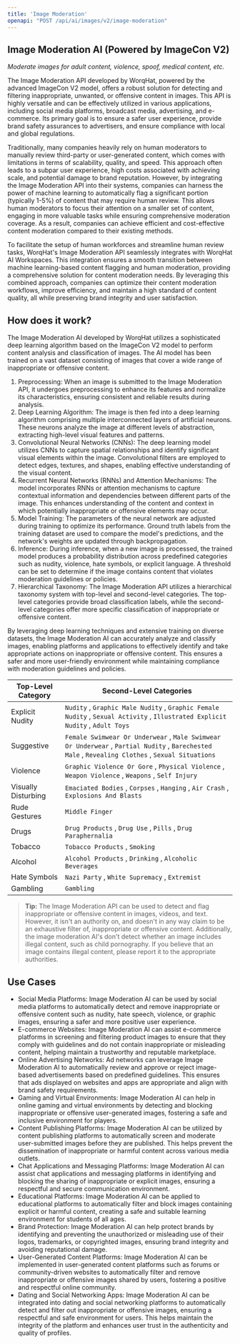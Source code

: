 ```yaml
---
title: 'Image Moderation'
openapi: "POST /api/ai/images/v2/image-moderation"
---
```


## Image Moderation AI (Powered by ImageCon V2)
*Moderate images for adult content, violence, spoof, medical content, etc.*

The Image Moderation API developed by WorqHat, powered by the advanced ImageCon V2 model, offers a robust solution for detecting and filtering inappropriate, unwanted, or offensive content in images. This API is highly versatile and can be effectively utilized in various applications, including social media platforms, broadcast media, advertising, and e-commerce. Its primary goal is to ensure a safer user experience, provide brand safety assurances to advertisers, and ensure compliance with local and global regulations.

Traditionally, many companies heavily rely on human moderators to manually review third-party or user-generated content, which comes with limitations in terms of scalability, quality, and speed. This approach often leads to a subpar user experience, high costs associated with achieving scale, and potential damage to brand reputation. However, by integrating the Image Moderation API into their systems, companies can harness the power of machine learning to automatically flag a significant portion (typically 1-5%) of content that may require human review. This allows human moderators to focus their attention on a smaller set of content, engaging in more valuable tasks while ensuring comprehensive moderation coverage. As a result, companies can achieve efficient and cost-effective content moderation compared to their existing methods.

To facilitate the setup of human workforces and streamline human review tasks, WorqHat's Image Moderation API seamlessly integrates with WorqHat AI Workspaces. This integration ensures a smooth transition between machine learning-based content flagging and human moderation, providing a comprehensive solution for content moderation needs. By leveraging this combined approach, companies can optimize their content moderation workflows, improve efficiency, and maintain a high standard of content quality, all while preserving brand integrity and user satisfaction.

## How does it work?
The Image Moderation AI developed by WorqHat utilizes a sophisticated deep learning algorithm based on the ImageCon V2 model to perform content analysis and classification of images. The AI model has been trained on a vast dataset consisting of images that cover a wide range of inappropriate or offensive content.

1. Preprocessing: When an image is submitted to the Image Moderation API, it undergoes preprocessing to enhance its features and normalize its characteristics, ensuring consistent and reliable results during analysis.
2. Deep Learning Algorithm: The image is then fed into a deep learning algorithm comprising multiple interconnected layers of artificial neurons. These neurons analyze the image at different levels of abstraction, extracting high-level visual features and patterns.
3. Convolutional Neural Networks (CNNs): The deep learning model utilizes CNNs to capture spatial relationships and identify significant visual elements within the image. Convolutional filters are employed to detect edges, textures, and shapes, enabling effective understanding of the visual content.
4. Recurrent Neural Networks (RNNs) and Attention Mechanisms: The model incorporates RNNs or attention mechanisms to capture contextual information and dependencies between different parts of the image. This enhances understanding of the content and context in which potentially inappropriate or offensive elements may occur.
5. Model Training: The parameters of the neural network are adjusted during training to optimize its performance. Ground truth labels from the training dataset are used to compare the model's predictions, and the network's weights are updated through backpropagation.
6. Inference: During inference, when a new image is processed, the trained model produces a probability distribution across predefined categories such as nudity, violence, hate symbols, or explicit language. A threshold can be set to determine if the image contains content that violates moderation guidelines or policies.
7. Hierarchical Taxonomy: The Image Moderation API utilizes a hierarchical taxonomy system with top-level and second-level categories. The top-level categories provide broad classification labels, while the second-level categories offer more specific classification of inappropriate or offensive content.

By leveraging deep learning techniques and extensive training on diverse datasets, the Image Moderation AI can accurately analyze and classify images, enabling platforms and applications to effectively identify and take appropriate actions on inappropriate or offensive content. This ensures a safer and more user-friendly environment while maintaining compliance with moderation guidelines and policies.

|  Top-Level Category     | Second-Level Categories                                                                                                                           |
|-------------------------|---------------------------------------------------------------------------------------------------------------------------------------------------|
| Explicit Nudity         | `Nudity` , `Graphic Male Nudity` , `Graphic Female Nudity` , `Sexual Activity` , `Illustrated Explicit Nudity` , `Adult Toys`                     |
| Suggestive              | `Female Swimwear Or Underwear` , `Male Swimwear Or Underwear` , `Partial Nudity` , `Barechested Male` , `Revealing Clothes` , `Sexual Situations` |
| Violence                | `Graphic Violence Or Gore` , `Physical Violence` , `Weapon Violence` , `Weapons` , `Self Injury`                                                  |
| Visually Disturbing     | `Emaciated Bodies` , `Corpses` , `Hanging` , `Air Crash` , `Explosions And Blasts`                                                                |
| Rude Gestures           | `Middle Finger`                                                                                                                                   |
| Drugs                   | `Drug Products` , `Drug Use` , `Pills` , `Drug Paraphernalia`                                                                                     |
| Tobacco                 | `Tobacco Products` , `Smoking`                                                                                                                    |
| Alcohol                 | `Alcohol Products` , `Drinking` , `Alcoholic Beverages`                                                                                           |
| Hate Symbols            | `Nazi Party` , `White Supremacy` , `Extremist`                                                                                                    |
| Gambling                | `Gambling`                                                                                                                                        |

> **Tip:** The Image Moderation API can be used to detect and flag inappropriate or offensive content in images, videos, and text. However, it isn't an authority on, and doesn't in any way claim to be an exhaustive filter of, inappropriate or offensive content. Additionally, the image moderation AI's don't detect whether an image includes illegal content, such as child pornography. If you believe that an image contains illegal content, please report it to the appropriate authorities.

## Use Cases

* Social Media Platforms: Image Moderation AI can be used by social media platforms to automatically detect and remove inappropriate or offensive content such as nudity, hate speech, violence, or graphic images, ensuring a safer and more positive user experience.
* E-commerce Websites: Image Moderation AI can assist e-commerce platforms in screening and filtering product images to ensure that they comply with guidelines and do not contain inappropriate or misleading content, helping maintain a trustworthy and reputable marketplace.
* Online Advertising Networks: Ad networks can leverage Image Moderation AI to automatically review and approve or reject image-based advertisements based on predefined guidelines. This ensures that ads displayed on websites and apps are appropriate and align with brand safety requirements.
* Gaming and Virtual Environments: Image Moderation AI can help in online gaming and virtual environments by detecting and blocking inappropriate or offensive user-generated images, fostering a safe and inclusive environment for players.
* Content Publishing Platforms: Image Moderation AI can be utilized by content publishing platforms to automatically screen and moderate user-submitted images before they are published. This helps prevent the dissemination of inappropriate or harmful content across various media outlets.
* Chat Applications and Messaging Platforms: Image Moderation AI can assist chat applications and messaging platforms in identifying and blocking the sharing of inappropriate or explicit images, ensuring a respectful and secure communication environment.
* Educational Platforms: Image Moderation AI can be applied to educational platforms to automatically filter and block images containing explicit or harmful content, creating a safe and suitable learning environment for students of all ages.
* Brand Protection: Image Moderation AI can help protect brands by identifying and preventing the unauthorized or misleading use of their logos, trademarks, or copyrighted images, ensuring brand integrity and avoiding reputational damage.
* User-Generated Content Platforms: Image Moderation AI can be implemented in user-generated content platforms such as forums or community-driven websites to automatically filter and remove inappropriate or offensive images shared by users, fostering a positive and respectful online community.
* Dating and Social Networking Apps: Image Moderation AI can be integrated into dating and social networking platforms to automatically detect and filter out inappropriate or offensive images, ensuring a respectful and safe environment for users. This helps maintain the integrity of the platform and enhances user trust in the authenticity and quality of profiles.